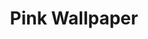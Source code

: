 ---
title: "Pink Wallpaper"
meta_title: "Pink Wallpaper craft"
description: "Craft de Pink Wallpaper"
rank: "s"
draft: false
name: "Pink Wallpaper"
recipe_img: "https://wiki.pokexgames.com/images/c/c6/Pink_Wallpaper.png"
level: 105
craft_time: 18000
result: 1
value_npc: 1
ingredients:
  - name: "Drawing Clipboard"
    quantity: 25
    item_img: "https://wiki.pokexgames.com/images/3/36/Drawing_Clipboard.png"
    value_npc: 1
  - name: "Petite Leaves"
    quantity: 26
    item_img: "https://wiki.pokexgames.com/images/e/e4/Petite_Leaves.png"
    value_npc: 1
  - name: "Curly Pig Tail"
    quantity: 10
    item_img: "https://wiki.pokexgames.com/images/1/17/Curly_Pig_Tail.png"
    value_npc: 1
  - name: "White Hair"
    quantity: 7
    item_img: "https://wiki.pokexgames.com/images/f/f7/White_Hair.png"
    value_npc: 1
---